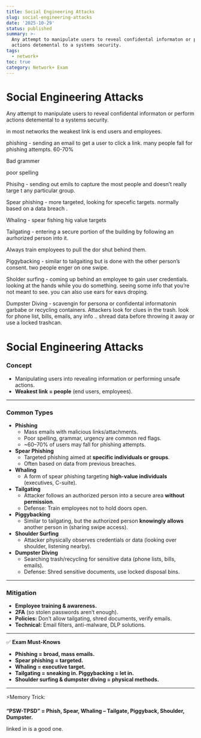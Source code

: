 ```yaml
---
title: Social Engineering Attacks
slug: social-engineering-attacks
date: '2025-10-29'
status: published
summary: >-
  Any attempt to manipulate users to reveal confidental informaton or perform
  actions detemental to a systems security.
tags:
  - network+
toc: true
category: Network+ Exam
---
```


# Social Engineering Attacks

Any attempt to manipulate users to reveal confidental informaton or perform actions detemental to a systems security. 

in most networks the weakest link is end users and employees.

phishing - sending an email to get a user to click a link. many people fall for phishing attempts. 60-70% 

Bad grammer 

poor spelling 

Phisihg - sending out emils to capture the most people and doesn’t really targe t any particular group. 

Spear phishing - more targeted, looking for specefic targets. normally based on a data breach . 

Whaling - spear fishing hig value targets 

Tailgating - entering a secure portion of the building by following an aurhorized person into it. 

Always train employees to pull the dor shut behind them. 

Piggybacking - similar to tailgaiting but is done with the other person’s consent. two people enger on one swipe. 

Sholder surfing - coming up behind an employee to gain user credentials. looking at the hands while you do something. seeing some info that you’re not meant to see. you can also use ears for eavs droping. 

Dumpster Diving - scavengin for persona or confidental informatonin garbabe or recycling containers. Attackers look for clues in the trash. look for phone list, bills, emails, any info .. shread data before throwing it away or use a locked trashcan. 

# Social Engineering Attacks

### Concept

- Manipulating users into revealing information or performing unsafe actions.
- **Weakest link = people** (end users, employees).

---

### Common Types

- **Phishing**
    - Mass emails with malicious links/attachments.
    - Poor spelling, grammar, urgency are common red flags.
    - ~60–70% of users may fall for phishing attempts.
- **Spear Phishing**
    - Targeted phishing aimed at **specific individuals or groups**.
    - Often based on data from previous breaches.
- **Whaling**
    - A form of spear phishing targeting **high-value individuals** (executives, C-suite).
- **Tailgating**
    - Attacker follows an authorized person into a secure area **without permission**.
    - Defense: Train employees not to hold doors open.
- **Piggybacking**
    - Similar to tailgating, but the authorized person **knowingly allows** another person in (sharing swipe access).
- **Shoulder Surfing**
    - Attacker physically observes credentials or data (looking over shoulder, listening nearby).
- **Dumpster Diving**
    - Searching trash/recycling for sensitive data (phone lists, bills, emails).
    - Defense: Shred sensitive documents, use locked disposal bins.

---

### Mitigation

- **Employee training & awareness.**
- **2FA** (so stolen passwords aren’t enough).
- **Policies:** Don’t allow tailgating, shred documents, verify emails.
- **Technical:** Email filters, anti-malware, DLP solutions.

---

✅ **Exam Must-Knows**

- **Phishing = broad, mass emails.**
- **Spear phishing = targeted.**
- **Whaling = executive target.**
- **Tailgating = sneaking in. Piggybacking = let in.**
- **Shoulder surfing & dumpster diving = physical methods.**

---

⚡Memory Trick:

**“PSW-TPSD” = Phish, Spear, Whaling – Tailgate, Piggyback, Shoulder, Dumpster.**

linked in is a good one.

